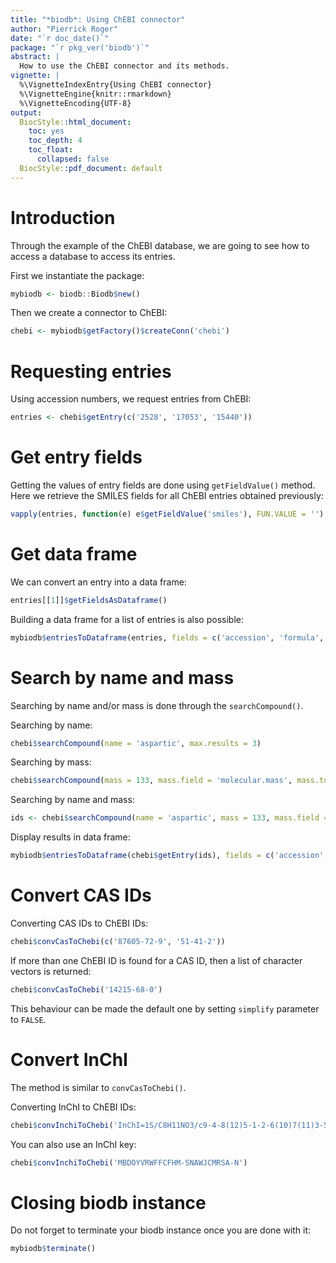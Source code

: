 ```yaml
---
title: "*biodb*: Using ChEBI connector"
author: "Pierrick Roger"
date: "`r doc_date()`"
package: "`r pkg_ver('biodb')`"
abstract: |
  How to use the ChEBI connector and its methods.
vignette: |
  %\VignetteIndexEntry{Using ChEBI connector}
  %\VignetteEngine{knitr::rmarkdown}
  %\VignetteEncoding{UTF-8}
output:
  BiocStyle::html_document:
    toc: yes
    toc_depth: 4
    toc_float:
      collapsed: false
  BiocStyle::pdf_document: default
---
```


# Introduction

Through the example of the ChEBI database, we are going to see how to access a database to access its entries.

First we instantiate the package:
```r
mybiodb <- biodb::Biodb$new()
```

Then we create a connector to ChEBI:
```r
chebi <- mybiodb$getFactory()$createConn('chebi')
```

# Requesting entries

Using accession numbers, we request entries from ChEBI:
```r
entries <- chebi$getEntry(c('2528', '17053', '15440'))
```

# Get entry fields

Getting the values of entry fields are done using `getFieldValue()` method.
Here we retrieve the SMILES fields for all ChEBI entries obtained previously:
```r
vapply(entries, function(e) e$getFieldValue('smiles'), FUN.VALUE = '')
```

# Get data frame

We can convert an entry into a data frame:
```r
entries[[1]]$getFieldsAsDataframe()
```

Building a data frame for a list of entries is also possible:
```r
mybiodb$entriesToDataframe(entries, fields = c('accession', 'formula', 'molecular.mass', 'inchikey', 'kegg.compound.id'))
```

# Search by name and mass

Searching by name and/or mass is done through the `searchCompound()`.

Searching by name:
```r
chebi$searchCompound(name = 'aspartic', max.results = 3)
```

Searching by mass:
```r
chebi$searchCompound(mass = 133, mass.field = 'molecular.mass', mass.tol = 0.3, max.results = 3)
```

Searching by name and mass:
```r
ids <- chebi$searchCompound(name = 'aspartic', mass = 133, mass.field = 'molecular.mass', mass.tol = 0.3, max.results = 3)
```
Display results in data frame:
```r
mybiodb$entriesToDataframe(chebi$getEntry(ids), fields = c('accession', 'molecular.mass', 'name'))
```

# Convert CAS IDs

Converting CAS IDs to ChEBI IDs:
```r
chebi$convCasToChebi(c('87605-72-9', '51-41-2'))
```

If more than one ChEBI ID is found for a CAS ID, then a list of character vectors is returned:
```r
chebi$convCasToChebi('14215-68-0')
```
This behaviour can be made the default one by setting `simplify` parameter to `FALSE`.

# Convert InChI

The method is similar to `convCasToChebi()`.

Converting InChI to ChEBI IDs:
```r
chebi$convInchiToChebi('InChI=1S/C8H11NO3/c9-4-8(12)5-1-2-6(10)7(11)3-5/h1-3,8,10-12H,4,9H2/t8-/m0/s1')
```

You can also use an InChI key:
```r
chebi$convInchiToChebi('MBDOYVRWFFCFHM-SNAWJCMRSA-N')
```

# Closing biodb instance

Do not forget to terminate your biodb instance once you are done with it:
```r
mybiodb$terminate()
```
